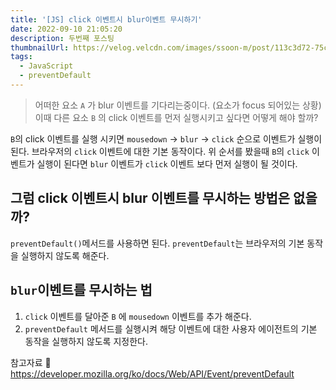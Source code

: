 ```yaml
---
title: '[JS] click 이벤트시 blur이벤트 무시하기'
date: 2022-09-10 21:05:20
description: 두번째 포스팅
thumbnailUrl: https://velog.velcdn.com/images/ssoon-m/post/113c3d72-75cc-4d51-91bd-9cfc03bcf16a/image.png
tags:
  - JavaScript
  - preventDefault
---
```


>어떠한 요소 `A` 가 blur 이벤트를 기다리는중이다. (요소가 focus 되어있는 상황)
이때 다른 요소 `B` 의 click 이벤트를 먼저 실행시키고 싶다면 어떻게 해야 할까?


`B`의 click 이벤트를 실행 시키면 `mousedown` -> `blur` -> `click`
순으로 이벤트가 실행이 된다.
브라우저의 `click` 이벤트에 대한 기본 동작이다.
위 순서를 봤을때 `B`의 `click` 이벤트가 실행이 된다면 `blur` 이벤트가 `click` 이벤트 보다 먼저 실행이 될 것이다.

## 그럼 click 이벤트시 blur 이벤트를 무시하는 방법은 없을까?
`preventDefault()`메서드를 사용하면 된다.
`preventDefault`는 브라우저의 기본 동작을 실행하지 않도록 해준다.

## `blur`이벤트를 무시하는 법
1. `click` 이벤트를 달아준 `B` 에 `mousedown` 이벤트를 추가 해준다. 
2. `preventDefault` 메서드를 실행시켜 해당 이벤트에 대한 사용자 에이전트의 기본 동작을 실행하지 않도록 지정한다.


참고자료
🔗 https://developer.mozilla.org/ko/docs/Web/API/Event/preventDefault
